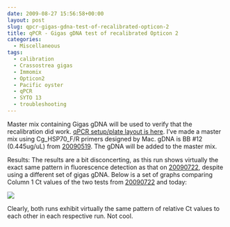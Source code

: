 ```yaml
---
date: 2009-08-27 15:56:58+00:00
layout: post
slug: qpcr-gigas-gdna-test-of-recalibrated-opticon-2
title: qPCR - Gigas gDNA test of recalibrated Opticon 2
categories:
  - Miscellaneous
tags:
  - calibration
  - Crassostrea gigas
  - Immomix
  - Opticon2
  - Pacific oyster
  - qPCR
  - SYTO 13
  - troubleshooting
---
```


Master mix containing Gigas gDNA will be used to verify that the recalibration did work. [qPCR setup/plate layout is here](https://eagle.fish.washington.edu/Arabidopsis/Notebook%20Workup%20Files/20090827-01.jpg). I've made a master mix using Cg_HSP70_F/R primers designed by Mac. gDNA is BB #12 (0.445ug/uL) from [20090519](/Sam%27s+Working+Notebook+Jan-May+2009#sjw20090519). The gDNA will be added to the master mix.

Results: The results are a bit disconcerting, as this run shows virtually the exact same pattern in fluorescence detection as that on [20090722](/Sam%27s+Working+Notebook+Jun-Aug+2009#sjw20090722), despite using a different set of gigas gDNA. Below is a set of graphs comparing Column 1 Ct values of the two tests from [20090722](/Sam%27s+Working+Notebook+Jun-Aug+2009#sjw20090722) and today:

![](https://img.skitch.com/20090827-8rwrr6161dc2gt74k1gj19tspp.jpg)

Clearly, both runs exhibit virtually the same pattern of relative Ct values to each other in each respective run. Not cool.
